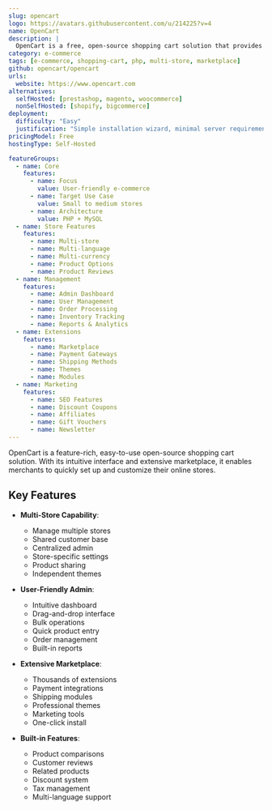 ```yaml
---
slug: opencart
logo: https://avatars.githubusercontent.com/u/214225?v=4
name: OpenCart
description: |
  OpenCart is a free, open-source shopping cart solution that provides a professional and reliable foundation for building a successful online store.
category: e-commerce
tags: [e-commerce, shopping-cart, php, multi-store, marketplace]
github: opencart/opencart
urls:
  website: https://www.opencart.com
alternatives:
  selfHosted: [prestashop, magento, woocommerce]
  nonSelfHosted: [shopify, bigcommerce]
deployment:
  difficulty: "Easy"
  justification: "Simple installation wizard, minimal server requirements, and extensive documentation."
pricingModel: Free
hostingType: Self-Hosted

featureGroups:
  - name: Core
    features:
      - name: Focus
        value: User-friendly e-commerce
      - name: Target Use Case
        value: Small to medium stores
      - name: Architecture
        value: PHP + MySQL
  - name: Store Features
    features:
      - name: Multi-store
      - name: Multi-language
      - name: Multi-currency
      - name: Product Options
      - name: Product Reviews
  - name: Management
    features:
      - name: Admin Dashboard
      - name: User Management
      - name: Order Processing
      - name: Inventory Tracking
      - name: Reports & Analytics
  - name: Extensions
    features:
      - name: Marketplace
      - name: Payment Gateways
      - name: Shipping Methods
      - name: Themes
      - name: Modules
  - name: Marketing
    features:
      - name: SEO Features
      - name: Discount Coupons
      - name: Affiliates
      - name: Gift Vouchers
      - name: Newsletter
---
```


OpenCart is a feature-rich, easy-to-use open-source shopping cart solution. With its intuitive interface and extensive marketplace, it enables merchants to quickly set up and customize their online stores.

## Key Features

- **Multi-Store Capability**:

  - Manage multiple stores
  - Shared customer base
  - Centralized admin
  - Store-specific settings
  - Product sharing
  - Independent themes

- **User-Friendly Admin**:

  - Intuitive dashboard
  - Drag-and-drop interface
  - Bulk operations
  - Quick product entry
  - Order management
  - Built-in reports

- **Extensive Marketplace**:

  - Thousands of extensions
  - Payment integrations
  - Shipping modules
  - Professional themes
  - Marketing tools
  - One-click install

- **Built-in Features**:
  - Product comparisons
  - Customer reviews
  - Related products
  - Discount system
  - Tax management
  - Multi-language support
